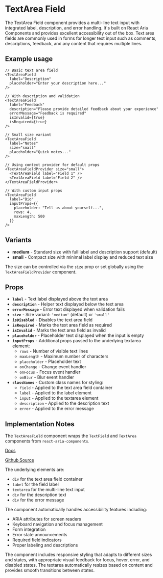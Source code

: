 

<Meta of={TextAreaFieldStories} />

# TextArea Field
The TextArea Field component provides a multi-line text input with integrated label, description, and error handling. It's built on React Aria Components and provides excellent accessibility out of the box. Text area fields are commonly used in forms for longer text input such as comments, descriptions, feedback, and any content that requires multiple lines.

## Example usage
```tsx
// Basic text area field
<TextAreaField
  label="Description"
  placeholder="Enter your description here..."
/>

// With description and validation
<TextAreaField
  label="Feedback"
  description="Please provide detailed feedback about your experience"
  errorMessage="Feedback is required"
  isInvalid={true}
  isRequired={true}
/>

// Small size variant
<TextAreaField
  label="Notes"
  size="small"
  placeholder="Quick notes..."
/>

// Using context provider for default props
<TextAreaFieldProvider size="small">
  <TextAreaField label="Field 1" />
  <TextAreaField label="Field 2" />
</TextAreaFieldProvider>

// With custom input props
<TextAreaField
  label="Bio"
  inputProps={{
    placeholder: "Tell us about yourself...",
    rows: 4,
    maxLength: 500
  }}
/>
```

## Variants

* **medium** - Standard size with full label and description support (default)
* **small** - Compact size with minimal label display and reduced text size

The size can be controlled via the `size` prop or set globally using the `TextAreaFieldProvider` component.

<Canvas of={TextAreaFieldStories.Default} />

## Props

* **`label`** - Text label displayed above the text area
* **`description`** - Helper text displayed below the text area
* **`errorMessage`** - Error text displayed when validation fails
* **`size`** - Size variant: `'medium'` (default) or `'small'`
* **`isDisabled`** - Disables the text area field
* **`isRequired`** - Marks the text area field as required
* **`isInvalid`** - Marks the text area field as invalid
* **`placeholder`** - Placeholder text displayed when the input is empty
* **`inputProps`** - Additional props passed to the underlying textarea element:
  * `rows` - Number of visible text lines
  * `maxLength` - Maximum number of characters
  * `placeholder` - Placeholder text
  * `onChange` - Change event handler
  * `onFocus` - Focus event handler
  * `onBlur` - Blur event handler
* **`classNames`** - Custom class names for styling:
  * `field` - Applied to the text area field container
  * `label` - Applied to the label element
  * `input` - Applied to the textarea element
  * `description` - Applied to the description text
  * `error` - Applied to the error message

## Implementation Notes
The `TextAreaField` component wraps the `TextField` and `TextArea` components from `react-aria-components`.

[Docs](https://react-spectrum.adobe.com/react-aria/TextField.html)

[Github Source](https://github.com/gohypergiant/standard-toolkit/tree/main/design-toolkit/components/src/components/text-area-field)

The underlying elements are:
- `div` for the text area field container
- `label` for the field label
- `textarea` for the multi-line text input
- `div` for the description text
- `div` for the error message

The component automatically handles accessibility features including:
- ARIA attributes for screen readers
- Keyboard navigation and focus management
- Form integration
- Error state announcements
- Required field indicators
- Proper labeling and descriptions

The component includes responsive styling that adapts to different sizes and states, with appropriate visual feedback for focus, hover, error, and disabled states. The textarea automatically resizes based on content and provides smooth transitions between states.
